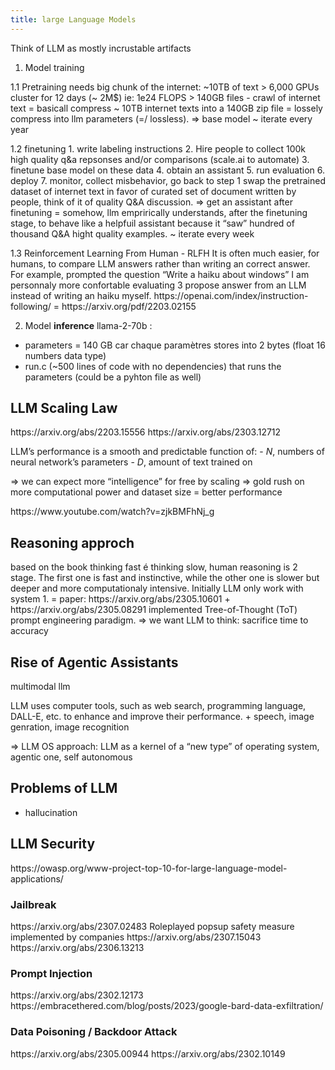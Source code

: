 ```yaml
---
title: large Language Models
---
```

Think of LLM as mostly incrustable artifacts

1. Model training

1.1 Pretraining 
needs big chunk of the internet: ~10TB of text > 6,000 GPUs cluster for 12 days (~ 2M$) ie: 1e24 FLOPS > 140GB files
- crawl of internet text
= basicall compress ~ 10TB internet texts into a 140GB zip file = lossely compress into llm parameters (=/ lossless). 
=> base model
~ iterate every year

1.2 finetuning
  1. write labeling instructions
  2. Hire people to collect 100k high quality q&a repsonses and/or comparisons (scale.ai to automate)
  3. finetune base model on these data
  4. obtain an assistant
  5. run evaluation
  6. deploy
  7. monitor, collect misbehavior, go back to step 1
swap the pretrained dataset of internet text in favor of curated set of document written by people, think of it of quality Q&A discussion.
=> get an assistant after finetuning
= somehow, llm emprirically understands, after the finetuning stage, to behave like a helpfuil assistant because it "saw" hundred of thousand Q&A hight quality examples.
~ iterate every week

1.3 Reinforcement Learning From Human - RLFH
It is often much easier, for humans, to compare LLM answers rather than writing an correct answer. For example, prompted the question "Write a haiku about windows" I am personnaly more confortable evaluating 3 propose answer from an LLM instead of writing an haiku myself.
https://openai.com/index/instruction-following/ = https://arxiv.org/pdf/2203.02155


2. Model **inference**
llama-2-70b :
- parameters = 140 GB car chaque paramètres stores into 2 bytes (float 16 numbers data type)
- run.c (~500 lines of code with no dependencies) that runs the parameters (could be a pyhton file as well)

## LLM Scaling Law

https://arxiv.org/abs/2203.15556
https://arxiv.org/abs/2303.12712

LLM's performance is a smooth and predictable function of:
 - $N$, numbers of neural network's parameters
 - $D$, amount of text trained on

=> we can expect more "intelligence" for free by scaling
=> gold rush on more computational power and dataset size = better performance

https://www.youtube.com/watch?v=zjkBMFhNj_g

## Reasoning approch

based on the book thinking fast é thinking slow, human reasoning is 2 stage. The first one is fast and instinctive, while the other one is slower but deeper and more computationaly intensive. 
Initially LLM only work with system 1. = paper: https://arxiv.org/abs/2305.10601 + https://arxiv.org/abs/2305.08291 implemented Tree-of-Thought (ToT) prompt engineering paradigm.
=> we want LLM to think: sacrifice time to accuracy

## Rise of Agentic Assistants

multimodal llm

LLM uses computer tools, such as web search, programming language, DALL-E, etc. to enhance and improve their performance.
+ speech, image genration, image recognition

=> LLM OS approach: LLM as a kernel of a "new type" of operating system, agentic one, self autonomous 

## Problems of LLM

- hallucination

## LLM Security

https://owasp.org/www-project-top-10-for-large-language-model-applications/

### Jailbreak

https://arxiv.org/abs/2307.02483
Roleplayed
popsup safety measure implemented by companies
https://arxiv.org/abs/2307.15043
https://arxiv.org/abs/2306.13213

### Prompt Injection

https://arxiv.org/abs/2302.12173
https://embracethered.com/blog/posts/2023/google-bard-data-exfiltration/

### Data Poisoning / Backdoor Attack

https://arxiv.org/abs/2305.00944
https://arxiv.org/abs/2302.10149
